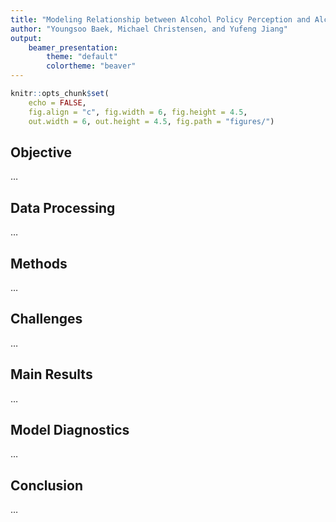 ```yaml
---
title: "Modeling Relationship between Alcohol Policy Perception and Alcohol Consumption in '01 Harvard College Alcohol Survey (CAS)"
author: "Youngsoo Baek, Michael Christensen, and Yufeng Jiang"
output: 
    beamer_presentation:
        theme: "default"
        colortheme: "beaver"
---
```


```r
knitr::opts_chunk$set(
    echo = FALSE,
    fig.align = "c", fig.width = 6, fig.height = 4.5, 
    out.width = 6, out.height = 4.5, fig.path = "figures/")
```

## Objective

...

## Data Processing

...

## Methods

...

## Challenges

...

## Main Results

...

## Model Diagnostics

...

## Conclusion

...


